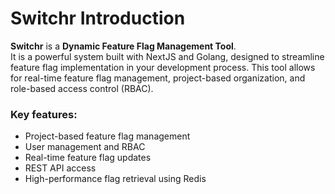 
# Switchr Introduction
**Switchr** is a **Dynamic Feature Flag Management Tool**.\
It is a powerful system built with NextJS and Golang, designed to streamline feature flag implementation in your development process. This tool allows for real-time feature flag management, project-based organization, and role-based access control (RBAC).

### Key features:

 - Project-based feature flag management
 - User management and RBAC
 - Real-time feature flag updates
 - REST API access
 - High-performance flag retrieval using Redis
